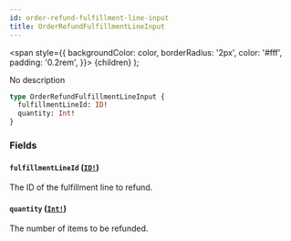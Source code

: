 ```yaml
---
id: order-refund-fulfillment-line-input
title: OrderRefundFulfillmentLineInput
---
```


<span
style={{
      backgroundColor: color,
      borderRadius: '2px',
      color: '#fff',
      padding: '0.2rem',
    }}>
{children}
</span>
);

No description

```graphql
type OrderRefundFulfillmentLineInput {
  fulfillmentLineId: ID!
  quantity: Int!
}
```

### Fields

#### `fulfillmentLineId` ([`ID!`](/api-reference/scalars/id.mdx))

The ID of the fulfillment line to refund.

#### `quantity` ([`Int!`](/api-reference/scalars/int.mdx))

The number of items to be refunded.
